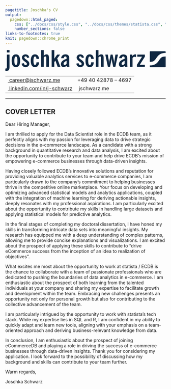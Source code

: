 ```yaml
---
pagetitle: Joschka's CV
output:
  pagedown::html_paged:
    css: ["../docs/css/style.css", "../docs/css/themes/statista.css", "https://use.fontawesome.com/releases/v6.1.1/css/all.css"]
    number_sections: false
links-to-footnotes: true
knit: pagedown::chrome_print
---
```


<!-- disable phone number linking in Mobile Safari? -->
<meta name="format-detection" content="telephone=no">

<!-- Load CSS & Fonts -->
<!-- see lhi.css -->

<!-- CONTENT -->
<div class="cv-page-wrapper">
<div class="cv-head-wrapper">
<div class="cv-head-left">
<div class="svg-container-outer">
<svg xmlns="http://www.w3.org/2000/svg" viewBox="0 0 1999.7 258.3" >
<style type="text/css">
.st0{fill:#0F2741;}
</style>
<path id="path4517" class="st0" d="M1808.9,13.7c-1.8,0-3.6,0.7-4.9,2c-1.3,1.3-2,3.1-2,4.9v125.6h1c0,0,29.8-0.6,42.4-7.2c10.8-6.4,20.2-15,27.5-25.2l7.5-10.5l2.4-3.4c0.3-0.3,1.5-2.1,2.2-3.2c0.7-1,3.8-5.4,6.7-9.7c11.6-16,26.4-29.3,43.4-39.1c27.5-14.2,64-12.7,64-12.7h0.6V21.1c0.1-1.9-0.6-3.8-1.9-5.2c-1.3-1.4-3.1-2.2-5.1-2.2H1808.9z M1999.7,79.3c-0.6,0.2-1.2,0.2-1.8,0.2c0,0-29.8,0.6-42.5,7.3c-10.8,6.4-20.2,14.9-27.5,25.1l-7.3,10.6c-1.1,1.5-2.1,3-2.4,3.4l-2.2,3.2l-6.7,9.7c0,0-18,25.9-43.4,39.1c-26.4,13.7-61,12.8-63.8,12.7v14.2c0,1.9,0.7,3.6,2,5c1.3,1.3,3.1,2.1,4.9,2.1h183.9c1.8,0,3.6-0.7,4.9-2c1.3-1.3,2-3.1,2-4.9V79.3z"/>
<g id="name">
<path class="st0" d="M0,229.5h3.9c13.1,0,15.1-6,15.1-21.1V55.9h32.9v152.5c0,35.3-8,49.9-38.9,49.9c-3.6,0-7.7-0.6-13.1-1.1V229.5z M19,0h32.9v29.1H19V0z"/>
<path class="st0" d="M131.7,52.5c34.7,0,52.8,26.8,52.8,79.8c0,53-18.1,79.5-52.8,79.5s-53.1-26.5-53.1-79.5C78.6,79.2,97,52.5,131.7,52.5z M131.7,185c13.3,0,19-17.4,19-52.7c0-35.3-5.6-52.7-19-52.7s-19.3,17.4-19.3,52.7C112.4,167.6,118.3,185,131.7,185z"/>
<path class="st0" d="M230.5,161.9c3.3,16,11.9,24.5,22.5,24.5c9.8,0,16.3-6,16.3-14.8c0-12.5-14.2-19.7-33.8-34.8c-19-14.8-28.8-27.4-28.8-43.3c0-23.9,18.4-41,45.1-41c24.3,0,41.5,14.3,46.6,39.6l-27.6,4.6c-2.1-13.4-7.7-19.7-18.1-19.7c-9.2,0-15.7,6-15.7,13.7c0,13.4,16.3,21.1,37.7,37.1c16.9,12.8,24.9,24.8,24.9,41c0,25.1-19,43-47.5,43c-26.1,0-43.9-15.4-49.8-43L230.5,161.9z"/>
<path class="st0" d="M370.2,79.5c-13.3,0-19.3,17.4-19.3,52.7c0,35.3,5.9,52.7,19.3,52.7c11.3,0,17.5-11.4,17.8-33.6h32.3c-1.2,39.3-19.6,60.4-50.1,60.4c-34.7,0-53.1-26.5-53.1-79.5c0-53,18.4-79.8,53.1-79.8c29.1,0,48.6,20.8,49.8,56.4h-32.3C387.7,90.1,380.2,79.5,370.2,79.5z"/>
<path class="st0" d="M446.1,0H479v69.6c11.3-11.4,22.2-17.1,34.4-17.1c24.3,0,30.3,15.1,30.3,45.6v110.3h-33.2V96.6c0-12.3-3.3-18.2-10.1-18.2c-8.6,0-14.8,4-21.4,12.3v117.7h-32.9V0z"/>
<path class="st0" d="M646.6,55.9h36.2l-35.6,47.6l39.5,104.9h-34.4l-28.2-78.1l-13.6,18.2v59.9h-32.9V0h32.9v106L646.6,55.9z"/>
<path class="st0" d="M764.9,194.7c-12.2,10.8-24.3,16.2-38,16.2c-21.4,0-33.8-13.1-33.8-35.3c0-30.2,23.4-52.5,70.9-67.3V97.5c0-12.5-4.7-18.8-15.7-18.8c-11.6,0-18.7,7.7-19.6,21.7h-32.6C698.5,71,719,53,749.5,53c17.8,0,32,6,39.7,16c7.7,10,8.3,22.2,8.3,37.3v63.3c0,15.1,0.6,27.9,1.8,38.8h-32.6L764.9,194.7z M726.4,170.5c0,9.1,6.2,15.4,14.5,15.4c7.1,0,15.1-5.1,23.1-14.8v-39.6C739.1,143.4,726.4,156.5,726.4,170.5z"/>
<path class="st0" d="M913,161.9c3.3,16,11.9,24.5,22.5,24.5c9.8,0,16.3-6,16.3-14.8c0-12.5-14.2-19.7-33.8-34.8c-19-14.8-28.8-27.4-28.8-43.3c0-23.9,18.4-41,45.1-41c24.3,0,41.5,14.3,46.6,39.6l-27.6,4.6c-2.1-13.4-7.7-19.7-18.1-19.7c-9.2,0-15.7,6-15.7,13.7c0,13.4,16.3,21.1,37.7,37.1c16.9,12.8,24.9,24.8,24.9,41c0,25.1-19,43-47.5,43c-26.1,0-43.9-15.4-49.8-43L913,161.9z"/>
<path class="st0" d="M1052.7,79.5c-13.3,0-19.3,17.4-19.3,52.7c0,35.3,5.9,52.7,19.3,52.7c11.3,0,17.5-11.4,17.8-33.6h32.3c-1.2,39.3-19.6,60.4-50.1,60.4c-34.7,0-53.1-26.5-53.1-79.5c0-53,18.4-79.8,53.1-79.8c29.1,0,48.6,20.8,49.8,56.4h-32.3C1070.2,90.1,1062.7,79.5,1052.7,79.5z"/>
<path class="st0" d="M1128.6,0h32.9v69.6c11.3-11.4,22.2-17.1,34.4-17.1c24.3,0,30.3,15.1,30.3,45.6v110.3H1193V96.6c0-12.3-3.3-18.2-10.1-18.2c-8.6,0-14.8,4-21.4,12.3v117.7h-32.9V0z"/>
<path class="st0" d="M1246.9,55.9h31.4l13.1,80.4c0.3,2.6,1.2,12.8,2.1,31.1c0.9-12.5,2.1-23.1,3.6-30.8l16.3-80.7h24.3l17.5,80.4c0.6,2.3,1.2,12.5,2.7,31.1c0-9.4,0.9-19.7,2.7-30.8l12.5-80.7h31.7l-32.6,152.5h-26.7l-17.5-83.8c-0.6-2.9-1.5-12.3-2.4-28.5c-1.2,15.4-2.1,24.8-3,28.8l-16.9,83.5H1279L1246.9,55.9z"/>
<path class="st0" d="M1488.7,194.7c-12.2,10.8-24.3,16.2-38,16.2c-21.4,0-33.8-13.1-33.8-35.3c0-30.2,23.4-52.5,70.9-67.3V97.5c0-12.5-4.7-18.8-15.7-18.8c-11.6,0-18.7,7.7-19.6,21.7h-32.6c2.4-29.4,22.8-47.3,53.4-47.3c17.8,0,32,6,39.7,16c7.7,10,8.3,22.2,8.3,37.3v63.3c0,15.1,0.6,27.9,1.8,38.8h-32.6L1488.7,194.7z M1450.1,170.5c0,9.1,6.2,15.4,14.5,15.4c7.1,0,15.1-5.1,23.1-14.8v-39.6C1462.9,143.4,1450.1,156.5,1450.1,170.5z"/>
<path class="st0" d="M1553.6,55.9h30v18c11.3-14.5,22.8-21.7,38.9-21.7c2.4,0,4.7,0.3,7.4,0.6v34.5c-6.5-3.1-11.6-4.8-16.3-4.8c-11.6,0-19.9,4.8-27,15.7v110.3h-32.9V55.9z"/>
<path class="st0" d="M1641.4,182.4l64.4-100.6h-59.6V55.9h94.3v25.9l-63.8,100.6h63.5v25.9h-98.8V182.4z"/>
</g>
</svg>
</div>
<table class="cv-contact-table">
<tr>
<td><i class="fa fa-envelope fa-fw"></i><a class="no-hyper" href="mailto:career@jschwarz.me">&nbsp;career@jschwarz.me</a></td>
<td><i class="fa fa-phone fa-fw"></i> +49 40 42878 – 4697</td>
</tr>
<tr>
<td><i class="fa-brands fa-linkedin fa-fw"></i><a class="no-hyper" target="_blank" href="https://linkedin.com/in/j-schwarz">&nbsp;linkedin.com/in/j-schwarz</a></td>
<td><i class="fa-solid fa-globe fa-fw"></i><a class="no-hyper" target="_blank" hreff="https://jschwarz.me">&nbsp;jschwarz.me</a></td>
</tr>
</table>
</div>
<div class="cv-head-right3"></div>
</div>
<hr>
<h2 class="cl-heading">COVER LETTER</h2>

Dear Hiring Manager,

I am thrilled to apply for the Data Scientist role in the ECDB team, as it perfectly aligns with my passion for leveraging data to drive strategic decisions in the e-commerce landscape. As a candidate with a strong background in quantitative research and data analysis, I am excited about the opportunity to contribute to your team and help drive ECDB's mission of empowering e-commerce businesses through data-driven insights.

Having closely followed ECDB's innovative solutions and reputation for providing valuable analytics services to e-commerce companies, I am particularly drawn to the company's commitment to helping businesses thrive in the competitive online marketplace. Your focus on developing and optimizing advanced statistical models and analytics applications, coupled with the integration of machine learning for deriving actionable insights, deeply resonates with my professional aspirations. I am particularly excited about the opportunity to contribute my skills in handling large datasets and applying statistical models for predictive analytics.

In the final stages of completing my doctoral dissertation, I have honed my skills in transforming intricate data sets into meaningful insights. My research has equipped me with a deep understanding of complex patterns, allowing me to provide concise explanations and
visualizations. I am excited about the prospect of applying these skills to contribute to "drive eCommerce success from the inception of an idea to realization of objectives".

What excites me most about the opportunity to work at statista / ECDB is the chance to collaborate with a team of passionate professionals who are dedicated to pushing the boundaries of data analytics in e-commerce. I am enthusiastic about the prospect of both learning from the talented individuals at your company and sharing my expertise to facilitate growth and development within the team. Embracing new challenges presents an opportunity not only for personal growth but also for contributing to the collective advancement of the team.

I am particularly intrigued by the opportunity to work with statista’s tech stack. While my expertise lies in SQL and R, I am confident in my ability to quickly adapt and learn new tools, aligning with your emphasis on a team-oriented approach and deriving business-relevant knowledge from data.

In conclusion, I am enthusiastic about the prospect of joining eCommerceDB and playing a role in driving the success of e-commerce businesses through data-driven insights. Thank you for considering my application. I look forward to the possibility of discussing how my background and skills can contribute to your team further.


Warm regards,

Joschka Schwarz

</div>